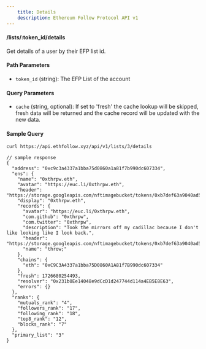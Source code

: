 ```yaml
---
    title: Details
    description: Ethereum Follow Protocol API v1
---
```


#### /lists/\:token_id/details
Get details of a user by their EFP list id. 

#### Path Parameters
- `token_id` (string): The EFP List of the account

#### Query Parameters
- `cache` (string, optional): If set to 'fresh' the cache lookup will be skipped, fresh data will be returned and the cache record will be updated with the new data.

#### Sample Query
```sh
curl https://api.ethfollow.xyz/api/v1/lists/3/details
```

```jsonc
// sample response
{
  "address": "0xc9c3a4337a1bba75d0860a1a81f7b990dc607334",
  "ens": {
    "name": "0xthrpw.eth",
    "avatar": "https://euc.li/0xthrpw.eth",
    "header": "https://storage.googleapis.com/nftimagebucket/tokens/0xb7def63a9040ad5dc431aff79045617922f4023a/1897.svg",
    "display": "0xthrpw.eth",
    "records": {
      "avatar": "https://euc.li/0xthrpw.eth",
      "com.github": "0xthrpw",
      "com.twitter": "0xthrpw",
      "description": "Took the mirrors off my cadillac because I don't like looking like I look back.",
      "header": "https://storage.googleapis.com/nftimagebucket/tokens/0xb7def63a9040ad5dc431aff79045617922f4023a/1897.svg",
      "name": "throw;"
    },
    "chains": {
      "eth": "0xC9C3A4337a1bba75D0860A1A81f7B990dc607334"
    },
    "fresh": 1726680254493,
    "resolver": "0x231b0Ee14048e9dCcD1d247744d114a4EB5E8E63",
    "errors": {}
  },
  "ranks": {
    "mutuals_rank": "4",
    "followers_rank": "17",
    "following_rank": "18",
    "top8_rank": "12",
    "blocks_rank": "7"
  },
  "primary_list": "3"
}
```